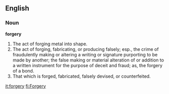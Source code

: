 ==English==

===Noun===

'''forgery'''

#The act of forging metal into shape.
#The act of forging, fabricating, or producing falsely; esp., the crime of fraudulently making or altering a writing or signature purporting to be made by another; the false making or material alteration of or addition to a written instrument for the purpose of deceit and fraud; as, the forgery of a bond.
#That which is forged, fabricated, falsely devised, or counterfeited.

[[it:forgery]]
[[fi:Forgery]]